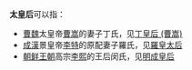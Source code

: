 '''太皇后'''可以指：
*[[曹魏|曹魏]]太皇帝[[曹嵩|曹嵩]]的妻子丁氏，见[[丁皇后_(曹嵩)|丁皇后 (曹嵩)]]
*[[成漢|成漢]]景皇帝[[李特|李特]]的原配妻子羅氏，见[[羅皇太后|羅皇太后]]
*[[朝鲜王朝|朝鲜王朝]]高宗[[朝鮮高宗|李熙]]的王后闵氏，见[[明成皇后|明成皇后]]

{{消歧义|cat=三字封号消歧义|后}}